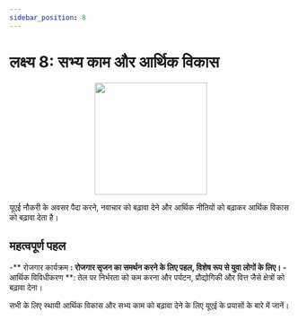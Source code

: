 ```yaml
---
sidebar_position: 8
---
```


# लक्ष्य 8: सभ्य काम और आर्थिक विकास

<p align="center"><img src="https://www.un.org/sustainabledevelopment/wp-content/uploads/2019/08/E-Goal-08-1024x1024.png" width="200" height="200"/></p>

यूएई नौकरी के अवसर पैदा करने, नवाचार को बढ़ावा देने और आर्थिक नीतियों को बढ़ाकर आर्थिक विकास को बढ़ावा देता है।

## महत्वपूर्ण पहल

-** रोजगार कार्यक्रम **: रोजगार सृजन का समर्थन करने के लिए पहल, विशेष रूप से युवा लोगों के लिए।
-** आर्थिक विविधीकरण **: तेल पर निर्भरता को कम करना और पर्यटन, प्रौद्योगिकी और वित्त जैसे क्षेत्रों को बढ़ावा देना।

सभी के लिए स्थायी आर्थिक विकास और सभ्य काम को बढ़ावा देने के लिए यूएई के प्रयासों के बारे में जानें।